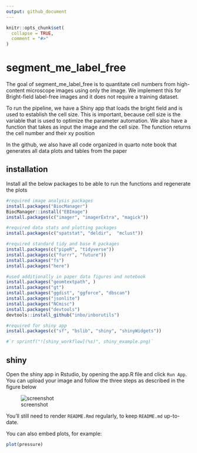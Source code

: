 ```yaml
---
output: github_document
---
```


<!-- README.md is generated from README.Rmd. Please edit that file -->

```r
knitr::opts_chunk$set(
  collapse = TRUE,
  comment = "#>"
)
```

# segment_me_label_free

<!-- badges: start -->
<!-- badges: end -->

The goal of segment_me_label_free is to quantitate cell numbers from high-content microscope images using only the image. We implement this for Bright-field label-free images and it does not require a training dataset.

To run the pipeline, we have a Shiny app that loads the bright field and is used to establish the cell size. This is important, because cell size is the variable that is used to optimize the parameter automation. We also have a function that takes as input the image and the cell size. The function returns the cell number and their xy position

In the github, we also have all code organized in quarto note book that generates all data plots and tables from the paper

## installation

Install all the below packages to be able to run the functions and regenerate the plots

```r

#required image analysis packages
install.packages("BiocManager")
BiocManager::install("EBImage")
install.packages(c("imager", "imagerExtra", "magick"))

#required data stats and plotting packages
install.packages(c("spatstat", "deldir",  "mclust"))

#required standard tidy and base R packages
install.packages(c("pipeR", "tidyverse"))
install.packages(c("furrr", "future"))
install.packages("fs")
install.packages("here")

#used additionally in paper data figures and notebook
install.packages("geomtextpath", )
install.packages("gt")
install.packages("ggdist", "ggforce", "dbscan")
install.packages("jsonlite")
install.packages("NCmisc")
install.packages("devtools")
devtools::install_github("inbo/inborutils")

#required for shiny app
install.packages(c("sf", "bslib", "shiny", "shinyWidgets"))

#`r sprintf("![shiny_workflow](%s)", shiny_example.png)`


```

## shiny

Open the shiny app in Rstudio, by opening the app.R file and click `Run App`. You can upload your image and follow the three steps as described in the figure below

![screenshot](shiny_example.png)

You'll still need to render `README.Rmd` regularly, to keep `README.md` up-to-date.

You can also embed plots, for example:

```r
plot(pressure)
```

